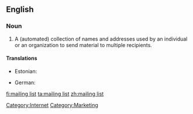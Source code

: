 ==English==
{{wikipedia}}

===Noun===
{{en-noun|sg=[[mailing]] [[list]]}}

# A (automated) collection of names and addresses used by an individual or an organization to send material to multiple recipients.

====Translations====
{{trans-top|collection of names and addresses}}
* Estonian: {{t|et|postiloend}}
{{trans-mid}}
* German: {{t-|de|Mailingliste|f}}
{{trans-bottom}}

[[Category:Internet]]
[[Category:Marketing]]

[[fi:mailing list]]
[[ta:mailing list]]
[[zh:mailing list]]